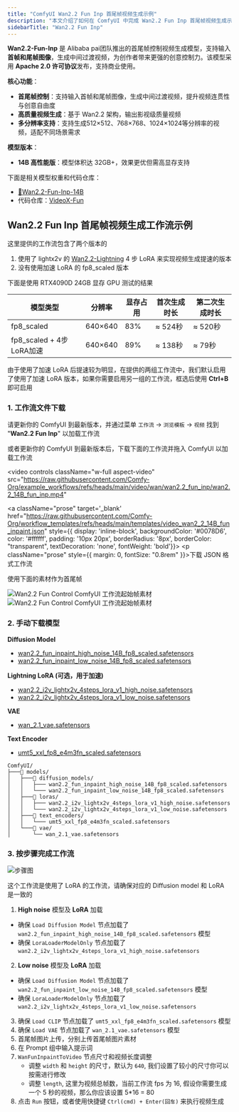 ```yaml
---
title: "ComfyUI Wan2.2 Fun Inp 首尾帧视频生成示例"
description: "本文介绍了如何在 ComfyUI 中完成 Wan2.2 Fun Inp 首尾帧视频生成示例"
sidebarTitle: "Wan2.2 Fun Inp"
---
```



**Wan2.2-Fun-Inp** 是 Alibaba pai团队推出的首尾帧控制视频生成模型，支持输入**首帧和尾帧图像**，生成中间过渡视频，为创作者带来更强的创意控制力。该模型采用 **Apache 2.0 许可协议**发布，支持商业使用。

**核心功能**：
- **首尾帧控制**：支持输入首帧和尾帧图像，生成中间过渡视频，提升视频连贯性与创意自由度
- **高质量视频生成**：基于 Wan2.2 架构，输出影视级质量视频
- **多分辨率支持**：支持生成512×512、768×768、1024×1024等分辨率的视频，适配不同场景需求

**模型版本**：
- **14B 高性能版**：模型体积达 32GB+，效果更优但需高显存支持

下面是相关模型权重和代码仓库：

- [🤗Wan2.2-Fun-Inp-14B](https://huggingface.co/alibaba-pai/Wan2.2-Fun-A14B-InP)
- 代码仓库：[VideoX-Fun](https://github.com/aigc-apps/VideoX-Fun)

<UpdateReminder/>

## Wan2.2 Fun Inp 首尾帧视频生成工作流示例

这里提供的工作流包含了两个版本的
1. 使用了 lightx2v 的 [Wan2.2-Lightning](https://huggingface.co/lightx2v/Wan2.2-Lightning) 4 步 LoRA 来实现视频生成提速的版本
2. 没有使用加速  LoRA 的 fp8_scaled 版本

下面是使用 RTX4090D 24GB 显存 GPU 测试的结果

| 模型类型                 | 分辨率  | 显存占用 | 首次生成时长 | 第二次生成时长 |
| ------------------------ | ------- | -------- | ------------ | -------------- |
| fp8_scaled               | 640×640 | 83%      | ≈ 524秒      | ≈ 520秒        |
| fp8_scaled + 4步LoRA加速 | 640×640 | 89%      | ≈ 138秒      | ≈ 79秒         |

由于使用了加速 LoRA 后提速较为明显，在提供的两组工作流中，我们默认启用了使用了加速 LoRA 版本，如果你需要启用另一组的工作流，框选后使用 **Ctrl+B** 即可启用

### 1. 工作流文件下载

请更新你的 ComfyUI 到最新版本，并通过菜单 `工作流` -> `浏览模板` -> `视频` 找到 "**Wan2.2 Fun Inp**" 以加载工作流

或者更新你的 ComfyUI 到最新版本后，下载下面的工作流并拖入 ComfyUI 以加载工作流

<video
  controls
  className="w-full aspect-video"
  src="https://raw.githubusercontent.com/Comfy-Org/example_workflows/refs/heads/main/video/wan/wan2.2_fun_inp/wan2.2_14B_fun_inp.mp4"
></video>

<a className="prose"  target='_blank'  href="https://raw.githubusercontent.com/Comfy-Org/workflow_templates/refs/heads/main/templates/video_wan2_2_14B_fun_inpaint.json" style={{ display: 'inline-block', backgroundColor: '#0078D6', color: '#ffffff', padding: '10px 20px', borderRadius: '8px', borderColor: "transparent", textDecoration: 'none', fontWeight: 'bold'}}>
    <p className="prose" style={{ margin: 0, fontSize: "0.8rem" }}>下载 JSON 格式工作流</p>
</a>

使用下面的素材作为首尾帧

![Wan2.2 Fun Control ComfyUI 工作流起始帧素材](https://raw.githubusercontent.com/Comfy-Org/example_workflows/refs/heads/main/video/wan/wan2.2_fun_inp/start_image.png)
![Wan2.2 Fun Control ComfyUI 工作流起始帧素材](https://raw.githubusercontent.com/Comfy-Org/example_workflows/refs/heads/main/video/wan/wan2.2_fun_inp/end_image.png)

### 2. 手动下载模型

**Diffusion Model**
- [wan2.2_fun_inpaint_high_noise_14B_fp8_scaled.safetensors](https://huggingface.co/Comfy-Org/Wan_2.2_ComfyUI_Repackaged/resolve/main/split_files/diffusion_models/wan2.2_fun_inpaint_high_noise_14B_fp8_scaled.safetensors)
- [wan2.2_fun_inpaint_low_noise_14B_fp8_scaled.safetensors](https://huggingface.co/Comfy-Org/Wan_2.2_ComfyUI_Repackaged/resolve/main/split_files/diffusion_models/wan2.2_fun_inpaint_low_noise_14B_fp8_scaled.safetensors)

**Lightning LoRA (可选，用于加速)**
- [wan2.2_i2v_lightx2v_4steps_lora_v1_high_noise.safetensors](https://huggingface.co/Comfy-Org/Wan_2.2_ComfyUI_Repackaged/resolve/main/split_files/loras/wan2.2_i2v_lightx2v_4steps_lora_v1_high_noise.safetensors)
- [wan2.2_i2v_lightx2v_4steps_lora_v1_low_noise.safetensors](https://huggingface.co/Comfy-Org/Wan_2.2_ComfyUI_Repackaged/resolve/main/split_files/loras/wan2.2_i2v_lightx2v_4steps_lora_v1_low_noise.safetensors)

**VAE**
- [wan_2.1_vae.safetensors](https://huggingface.co/Comfy-Org/Wan_2.2_ComfyUI_Repackaged/resolve/main/split_files/vae/wan_2.1_vae.safetensors)

**Text Encoder**   
- [umt5_xxl_fp8_e4m3fn_scaled.safetensors](https://huggingface.co/Comfy-Org/Wan_2.1_ComfyUI_repackaged/resolve/main/split_files/text_encoders/umt5_xxl_fp8_e4m3fn_scaled.safetensors)

```
ComfyUI/
├───📂 models/
│   ├───📂 diffusion_models/
│   │   ├─── wan2.2_fun_inpaint_high_noise_14B_fp8_scaled.safetensors
│   │   └─── wan2.2_fun_inpaint_low_noise_14B_fp8_scaled.safetensors
│   ├───📂 loras/
│   │   ├─── wan2.2_i2v_lightx2v_4steps_lora_v1_high_noise.safetensors
│   │   └─── wan2.2_i2v_lightx2v_4steps_lora_v1_low_noise.safetensors
│   ├───📂 text_encoders/
│   │   └─── umt5_xxl_fp8_e4m3fn_scaled.safetensors 
│   └───📂 vae/
│       └── wan_2.1_vae.safetensors
```

### 3. 按步骤完成工作流

![步骤图](/images/tutorial/video/wan/wan2_2/wan_2.2_14b_fun_inp.jpg)

<Note>
  这个工作流是使用了 LoRA 的工作流，请确保对应的 Diffusion model 和 LoRA 是一致的
</Note>

1. **High noise** 模型及 **LoRA** 加载
  - 确保 `Load Diffusion Model` 节点加载了 `wan2.2_fun_inpaint_high_noise_14B_fp8_scaled.safetensors` 模型
  - 确保 `LoraLoaderModelOnly` 节点加载了 `wan2.2_i2v_lightx2v_4steps_lora_v1_high_noise.safetensors`
2. **Low noise** 模型及 **LoRA** 加载
  - 确保 `Load Diffusion Model` 节点加载了 `wan2.2_fun_inpaint_low_noise_14B_fp8_scaled.safetensors` 模型
  - 确保 `LoraLoaderModelOnly` 节点加载了 `wan2.2_i2v_lightx2v_4steps_lora_v1_low_noise.safetensors`
3. 确保 `Load CLIP` 节点加载了 `umt5_xxl_fp8_e4m3fn_scaled.safetensors` 模型
4. 确保 `Load VAE` 节点加载了 `wan_2.1_vae.safetensors` 模型
5. 首尾帧图片上传，分别上传首尾帧图片素材
6. 在 Prompt 组中输入提示词
7. `WanFunInpaintToVideo` 节点尺寸和视频长度调整
    - 调整 `width` 和 `height` 的尺寸，默认为 `640`, 我们设置了较小的尺寸你可以按需进行修改
    - 调整 `length`, 这里为视频总帧数，当前工作流 fps 为 16, 假设你需要生成一个 5 秒的视频，那么你应该设置 5*16 = 80
8. 点击 `Run` 按钮，或者使用快捷键 `Ctrl(cmd) + Enter(回车)` 来执行视频生成

